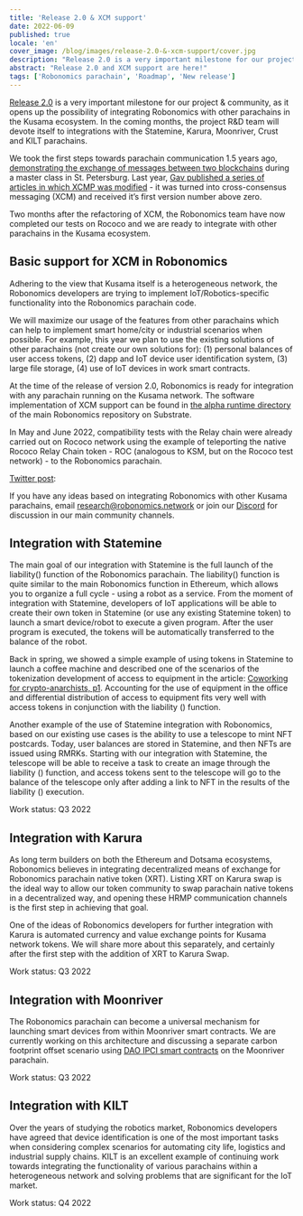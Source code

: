 ```yaml
---
title: 'Release 2.0 & XCM support'
date: 2022-06-09
published: true
locale: 'en'
cover_image: /blog/images/release-2.0-&-xcm-support/cover.jpg
description: "Release 2.0 is a very important milestone for our project & community, as it opens up the possibility of integrating Robonomics with other parachains in the Kusama ecosystem. In the coming months, the project R&D team will devote itself to integrations with the Statemine, Karura, Moonriver, Crust and KILT parachains."
abstract: "Release 2.0 and XCM support are here!"
tags: ['Robonomics parachain', 'Roadmap', 'New release']
---
```


[Release 2.0](https://github.com/airalab/robonomics/releases/tag/v2.0.0) is a very important milestone for our project & community, as it opens up the possibility of integrating Robonomics with other parachains in the Kusama ecosystem. In the coming months, the project R&D team will devote itself to integrations with the Statemine, Karura, Moonriver, Crust and KILT parachains.

We took the first steps towards parachain communication 1.5 years ago, [demonstrating the exchange of messages between two blockchains](https://wiki.robonomics.network/docs/en/cross-chain-messages/) during a master class in St. Petersburg. Last year, [Gav published a series of articles in which XCMP was modified](https://medium.com/polkadot-network/xcm-the-cross-consensus-message-format-3b77b1373392) - it was turned into cross-consensus messaging (XCM) and received it’s first version number above zero.

Two months after the refactoring of XCM, the Robonomics team have now completed our tests on Rococo and we are ready to integrate with other parachains in the Kusama ecosystem.

## Basic support for XCM in Robonomics

Adhering to the view that Kusama itself is a heterogeneous network, the Robonomics developers are trying to implement IoT/Robotics-specific functionality into the Robonomics parachain code.

We will maximize our usage of the features from other parachains which can help to implement smart home/city or industrial scenarios when possible. For example, this year we plan to use the existing solutions of other parachains (not create our own solutions for): (1) personal balances of user access tokens, (2) dapp and IoT device user identification system, (3) large file storage, (4) use of IoT devices in work smart contracts.

At the time of the release of version 2.0, Robonomics is ready for integration with any parachain running on the Kusama network. The software implementation of XCM support can be found in [the alpha runtime directory](https://github.com/airalab/robonomics/tree/master/runtime/alpha) of the main Robonomics repository on Substrate.

In May and June 2022, compatibility tests with the Relay chain were already carried out on Rococo network using the example of teleporting the native Rococo Relay Chain token - ROC (analogous to KSM, but on the Rococo test network) - to the Robonomics parachain.

<YouTube id="https://youtu.be/BJHSFDZt0y4" posterQuality="max"/>

[Twitter post](https://twitter.com/AIRA_Robonomics/status/1534081132765097984):

<Tweet id="https://twitter.com/AIRA_Robonomics/status/1534081132765097984" />

If you have any ideas based on integrating Robonomics with other Kusama parachains, email research@robonomics.network or join our [Discord](https://discord.gg/atduhWZpVr) for discussion in our main community channels.

## Integration with Statemine

The main goal of our integration with Statemine is the full launch of the liability() function of the Robonomics parachain. The liability() function is quite similar to the main Robonomics function in Ethereum, which allows you to organize a full cycle - using a robot as a service. From the moment of integration with Statemine, developers of IoT applications will be able to create their own token in Statemine (or use any existing Statemine token) to launch a smart device/robot to execute a given program. After the user program is executed, the tokens will be automatically transferred to the balance of the robot.

Back in spring, we showed a simple example of using tokens in Statemine to launch a coffee machine and described one of the scenarios of the tokenization development of access to equipment in the article: [Coworking for crypto-anarchists, p1](https://blog.aira.life/coworking-for-crypto-anarchists-p1-5ebecb252f2d). Accounting for the use of equipment in the office and differential distribution of access to equipment fits very well with access tokens in conjunction with the liability () function.

Another example of the use of Statemine integration with Robonomics, based on our existing use cases is the ability to use a telescope to mint NFT postcards. Today, user balances are stored in Statemine, and then NFTs are issued using RMRKs. Starting with our integration with Statemine, the telescope will be able to receive a task to create an image through the liability () function, and access tokens sent to the telescope will go to the balance of the telescope only after adding a link to NFT in the results of the liability () execution.

Work status: Q3 2022

## Integration with Karura

As long term builders on both the Ethereum and Dotsama ecosystems, Robonomics believes in integrating decentralized means of exchange for Robonomics parachain native token (XRT). Listing XRT on Karura swap is the ideal way to allow our token community to swap parachain native tokens in a decentralized way, and opening these HRMP communication channels is the first step in achieving that goal.

One of the ideas of Robonomics developers for further integration with Karura is automated currency and value exchange points for Kusama network tokens. We will share more about this separately, and certainly after the first step with the addition of XRT to Karura Swap.

Work status: Q3 2022

## Integration with Moonriver

The Robonomics parachain can become a universal mechanism for launching smart devices from within Moonriver smart contracts. We are currently working on this architecture and discussing a separate carbon footprint offset scenario using [DAO IPCI smart contracts](https://github.com/DAO-IPCI/DAO-IPCI) on the Moonriver parachain. 

Work status: Q3 2022

## Integration with KILT

Over the years of studying the robotics market, Robonomics developers have agreed that device identification is one of the most important tasks when considering complex scenarios for automating city life, logistics and industrial supply chains. KILT is an excellent example of continuing work towards integrating the functionality of various parachains within a heterogeneous network and solving problems that are significant for the IoT market.

Work status: Q4 2022
